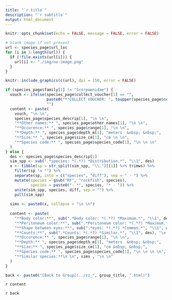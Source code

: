 ```yaml
---
title: "`r title`"
description: "`r subtitle`"
output: html_document
---
```


```r
knitr::opts_chunk$set(echo = FALSE, message = FALSE, error = FALSE)
```

```r
# blank image if not present
url <- species_page$url_loc
for (i in 1:length(url)) {
  if (!file.exists(url[i])) {
    url[i] <- "./img/no-image.png"
  }
}

knitr::include_graphics(c(url), dpi = 150, error = FALSE)

if (species_page$family[1] != "Scorpaenidae") {
  vouch <- ifelse(species_page$collect_voucher[1] == "",
                  paste0("**COLLECT VOUCHER: ", toupper(species_page$collect_voucher[1]), "**"), 
                  "")
  content <- paste(
    vouch, "\n \n",
    species_page$species_descrip[1], "\n \n",
    "**Other names:** ", species_page$other_names[1], "\n \n",
    "**Occurence:** ", species_page$range[1], "\n \n",
    "**Depth:** ", species_page$depth_m[1], "meters  &nbsp; &nbsp;",
    "**Size:** ", species_page$size_cm[1], "cm \n \n",
    "**Species code:** ", species_page$species_code[1], "\n \n \n"
  )
} else {
  des <- species_page$species_descrip[1]
  sim_spp <- sub(".*species: *(.*?) *Distribution.*", "\\1", des)
  x <- tibble(sp = str_split(sim_spp, "\\.")[[1]] %>% trimws) %>%
    filter(sp != "") %>%
    separate(sp, into = c("species", "diff"), sep = " - ") %>%
    mutate(species = gsub("RF", "rockfish", species),
           species = paste0("- *", species, "* - ")) %>%
    unite(sim_spp, species, diff, sep = "") %>%
    pull(sim_spp)
  
  sims <- paste0(x, collapse = "\n \n")
  
  content <- paste(
    "**Body color:**", sub(".*Body color: *(.*?) *Maximum.*", "\\1", des), "\n \n",
    "**Peritoneum color:**", sub(".*Peritoneum color: *(.*?) *Maximum.*", "\\1", des), "&nbsp; &nbsp;",
    "**Shape between eyes:**", sub(".*eyes: *(.*?) *Common.*", "\\1", des), "\n \n",
    "**Counts:**", sub(".*Counts: *(.*?) *Similar.*", "\\1", des), "\n \n",
    "**Occurence:** ", species_page$range[1], "\n \n",
    "**Depth:** ", species_page$depth_m[1], "meters  &nbsp; &nbsp;",
    "**Size:** ", species_page$size_cm[1], "cm &nbsp; &nbsp;",
    "**Species code:** ", species_page$species_code[1], "\n \n \n \n",
    "**Similar species:**\n \n", sims , "\n \n"
  )
}

back <- paste0("[Back to Group](../zz_", group_title, ".html)")
```

`r content`



`r back`
